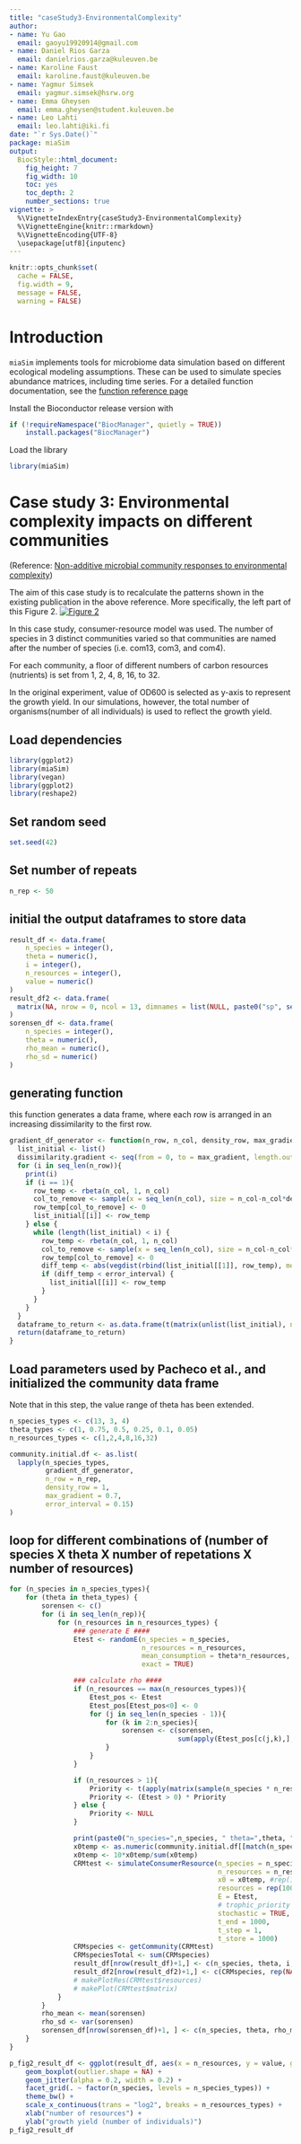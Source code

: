 ```yaml
---
title: "caseStudy3-EnvironmentalComplexity"
author:
- name: Yu Gao
  email: gaoyu19920914@gmail.com
- name: Daniel Rios Garza
  email: danielrios.garza@kuleuven.be
- name: Karoline Faust
  email: karoline.faust@kuleuven.be
- name: Yagmur Simsek
  email: yagmur.simsek@hsrw.org
- name: Emma Gheysen
  email: emma.gheysen@student.kuleuven.be
- name: Leo Lahti
  email: leo.lahti@iki.fi
date: "`r Sys.Date()`"
package: miaSim
output: 
  BiocStyle::html_document:
    fig_height: 7
    fig_width: 10
    toc: yes
    toc_depth: 2
    number_sections: true
vignette: >
  %\VignetteIndexEntry{caseStudy3-EnvironmentalComplexity}
  %\VignetteEngine{knitr::rmarkdown}
  %\VignetteEncoding{UTF-8}
  \usepackage[utf8]{inputenc}
---
```


```r
knitr::opts_chunk$set(
  cache = FALSE,
  fig.width = 9,
  message = FALSE,
  warning = FALSE)
```

# Introduction

`miaSim` implements tools for microbiome data simulation based on different ecological modeling assumptions. These can be used to simulate species abundance matrices, including time series. For a detailed function documentation, see the [function reference page](https://microbiome.github.io/miaSim/reference/index.html)

Install the Bioconductor release version with

```r
if (!requireNamespace("BiocManager", quietly = TRUE))
    install.packages("BiocManager")
```

Load the library

```r
library(miaSim)
```

# Case study 3: Environmental complexity impacts on different communities

(Reference: [Non-additive microbial community responses to environmental complexity](https://doi.org/10.1038/s41467-021-22426-3))

The aim of this case study is to recalculate the patterns shown in the existing publication in the above reference. More specifically, the left part of this Figure 2. [![Figure 2](https://media.springernature.com/full/springer-static/image/art%253A10.1038%252Fs41467-021-22426-3/MediaObjects/41467_2021_22426_Fig2_HTML.png?as=webp)](https://www.nature.com/articles/s41467-021-22426-3#Fig2)

In this case study, consumer-resource model was used. The number of species in 3 distinct communities varied so that communities are named after the number of species (i.e. com13, com3, and com4).

For each community, a floor of different numbers of carbon resources (nutrients) is set from 1, 2, 4, 8, 16, to 32.

In the original experiment, value of OD600 is selected as y-axis to represent the growth yield. In our simulations, however, the total number of organisms(number of all individuals) is used to reflect the growth yield.

## Load dependencies

```r

library(ggplot2)
library(miaSim)
library(vegan)
library(ggplot2)
library(reshape2)
```

## Set random seed

```r
set.seed(42)
```

## Set number of repeats

```r
n_rep <- 50
```

## initial the output dataframes to store data

```r

result_df <- data.frame(
    n_species = integer(),
    theta = numeric(),
    i = integer(),
    n_resources = integer(),
    value = numeric()
)
result_df2 <- data.frame(
  matrix(NA, nrow = 0, ncol = 13, dimnames = list(NULL, paste0("sp", seq_len(13))))
)
sorensen_df <- data.frame(
    n_species = integer(),
    theta = numeric(),
    rho_mean = numeric(),
    rho_sd = numeric()
)

```

## generating function

this function generates a data frame, where each row is arranged in an increasing dissimilarity to the first row.

```r
gradient_df_generator <- function(n_row, n_col, density_row, max_gradient, error_interval){
  list_initial <- list()
  dissimilarity.gradient <- seq(from = 0, to = max_gradient, length.out = n_row)
  for (i in seq_len(n_row)){
    print(i)
    if (i == 1){
      row_temp <- rbeta(n_col, 1, n_col)
      col_to_remove <- sample(x = seq_len(n_col), size = n_col-n_col*density_row)
      row_temp[col_to_remove] <- 0
      list_initial[[i]] <- row_temp
    } else {
      while (length(list_initial) < i) {
        row_temp <- rbeta(n_col, 1, n_col)
        col_to_remove <- sample(x = seq_len(n_col), size = n_col-n_col*density_row)
        row_temp[col_to_remove] <- 0
        diff_temp <- abs(vegdist(rbind(list_initial[[1]], row_temp), method = "bray") - dissimilarity.gradient[i])
        if (diff_temp < error_interval) {
          list_initial[[i]] <- row_temp
        }
      }
    }
  }
  dataframe_to_return <- as.data.frame(t(matrix(unlist(list_initial), ncol = n_row)))
  return(dataframe_to_return)
}
```

## Load parameters used by Pacheco et al., and initialized the community data frame

Note that in this step, the value range of theta has been extended.

```r

n_species_types <- c(13, 3, 4)
theta_types <- c(1, 0.75, 0.5, 0.25, 0.1, 0.05)
n_resources_types <- c(1,2,4,8,16,32)

community.initial.df <- as.list(
  lapply(n_species_types, 
         gradient_df_generator, 
         n_row = n_rep, 
         density_row = 1,
         max_gradient = 0.7,
         error_interval = 0.15)
)

```

## loop for different combinations of (number of species X theta X number of repetations X number of resources)

```r
for (n_species in n_species_types){
    for (theta in theta_types) {
        sorensen <- c()
        for (i in seq_len(n_rep)){
            for (n_resources in n_resources_types) {
                ### generate E ####
                Etest <- randomE(n_species = n_species,
                                 n_resources = n_resources,
                                 mean_consumption = theta*n_resources,
                                 exact = TRUE)

                ### calculate rho ####
                if (n_resources == max(n_resources_types)){
                    Etest_pos <- Etest
                    Etest_pos[Etest_pos<0] <- 0
                    for (j in seq_len(n_species - 1)){
                        for (k in 2:n_species){
                            sorensen <- c(sorensen,
                                          sum(apply(Etest_pos[c(j,k),], 2, min)))
                        }
                    }
                }

                if (n_resources > 1){
                    Priority <- t(apply(matrix(sample(n_species * n_resources), nrow = n_species), 1, order))
                    Priority <- (Etest > 0) * Priority
                } else {
                    Priority <- NULL
                }

                print(paste0("n_species=",n_species, " theta=",theta, " i=", i, " n_resources=", n_resources))
                x0temp <- as.numeric(community.initial.df[[match(n_species, n_species_types)]][i,])
                x0temp <- 10*x0temp/sum(x0temp)
                CRMtest <- simulateConsumerResource(n_species = n_species,
                                                    n_resources = n_resources,
                                                    x0 = x0temp, #rep(10, n_species),
                                                    resources = rep(100, n_resources),
                                                    E = Etest,
                                                    # trophic_priority = Priority,
                                                    stochastic = TRUE,
                                                    t_end = 1000,
                                                    t_step = 1,
                                                    t_store = 1000)
                CRMspecies <- getCommunity(CRMtest)
                CRMspeciesTotal <- sum(CRMspecies)
                result_df[nrow(result_df)+1,] <- c(n_species, theta, i, n_resources, CRMspeciesTotal)
                result_df2[nrow(result_df2)+1,] <- c(CRMspecies, rep(NA, 13-length(CRMspecies)))
                # makePlotRes(CRMtest$resources)
                # makePlot(CRMtest$matrix)
            }
        }
        rho_mean <- mean(sorensen)
        rho_sd <- var(sorensen)
        sorensen_df[nrow(sorensen_df)+1, ] <- c(n_species, theta, rho_mean, rho_sd)
    }
}

```

```r

p_fig2_result_df <- ggplot(result_df, aes(x = n_resources, y = value, group = n_resources)) +
    geom_boxplot(outlier.shape = NA) +
    geom_jitter(alpha = 0.2, width = 0.2) +
    facet_grid(. ~ factor(n_species, levels = n_species_types)) +
    theme_bw() +
    scale_x_continuous(trans = "log2", breaks = n_resources_types) +
    xlab("number of resources") +
    ylab("growth yield (number of individuals)")
p_fig2_result_df
```
